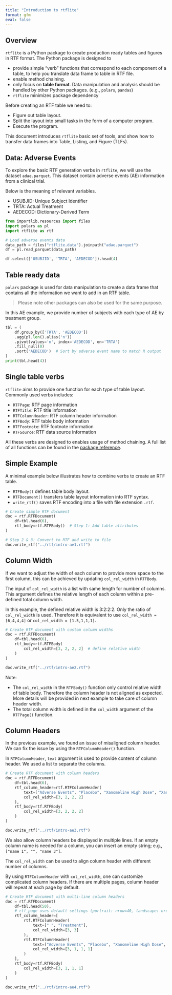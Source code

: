 ```yaml
---
title: "Introduction to rtflite"
format: gfm
eval: false
---
```


<!-- `.md` and `.py` files are generated from the `.qmd` file. Please edit that file. -->

## Overview

`rtflite` is a Python package to create production ready tables and figures in RTF format.
The Python package is designed to

- provide simple "verb" functions that correspond to each component of a table,
  to help you translate data frame to table in RTF file.
- enable method chaining.
- only focus on **table format**.
  Data manipulation and analysis should be handled by other Python packages. (e.g., `polars`, `pandas`)
- `rtflite` minimizes package dependency

Before creating an RTF table we need to:

- Figure out table layout.
- Split the layout into small tasks in the form of a computer program.
- Execute the program.

This document introduces `rtflite` basic set of tools, and show how to transfer
data frames into Table, Listing, and Figure (TLFs).

## Data: Adverse Events

To explore the basic RTF generation verbs in `rtflite`, we will use the dataset `adae.parquet`.
This dataset contain adverse events (AE) information from a clinical trial.

Below is the meaning of relevant variables.

- USUBJID: Unique Subject Identifier
- TRTA: Actual Treatment
- AEDECOD: Dictionary-Derived Term

```python
from importlib.resources import files
import polars as pl
import rtflite as rtf
```

```python
# Load adverse events data
data_path = files("rtflite.data").joinpath("adae.parquet")
df = pl.read_parquet(data_path)

df.select(['USUBJID', 'TRTA', 'AEDECOD']).head(4)
```

## Table ready data

`polars` package is used for data manipulation to create a data frame
that contains all the information we want to add in an RTF table.

> Please note other packages can also be used for the same purpose.

In this AE example, we provide number of subjects with each type of AE by treatment group.

```python
tbl = (
    df.group_by(['TRTA', 'AEDECOD'])
    .agg(pl.len().alias('n'))
    .pivot(values='n', index='AEDECOD', on='TRTA')
    .fill_null(0)
    .sort('AEDECOD')  # Sort by adverse event name to match R output
)
print(tbl.head(4))
```

## Single table verbs

`rtflite` aims to provide one function for each type of table layout. Commonly used verbs includes:

- `RTFPage`: RTF page information
- `RTFTitle`: RTF title information
- `RTFColumnHeader`: RTF column header information
- `RTFBody`: RTF table body information
- `RTFFootnote`: RTF footnote information
- `RTFSource`: RTF data source information

All these verbs are designed to enables usage of method chaining.
A full list of all functions can be found in the [package reference](https://merck.github.io/rtflite/reference/).

## Simple Example

A minimal example below illustrates how to combine verbs to create an RTF table.

- `RTFBody()` defines table body layout.
- `RTFDocument()` transfers table layout information into RTF syntax.
- `write_rtf()` saves RTF encoding into a file with file extension `.rtf`.

```python
# Create simple RTF document
doc = rtf.RTFDocument(
    df=tbl.head(6),
    rtf_body=rtf.RTFBody()  # Step 1: Add table attributes
)

# Step 2 & 3: Convert to RTF and write to file
doc.write_rtf("../rtf/intro-ae1.rtf")
```

## Column Width

If we want to adjust the width of each column to provide more space to the first column, 
this can be achieved by updating `col_rel_width` in `RTFBody`.

The input of `col_rel_width` is a list with same length for number of columns.
This argument defines the relative length of each column within a pre-defined total column width.

In this example, the defined relative width is 3:2:2:2.
Only the ratio of `col_rel_width` is used.
Therefore it is equivalent to use `col_rel_width = [6,4,4,4]` or `col_rel_width = [1.5,1,1,1]`.

```python
# Create RTF document with custom column widths
doc = rtf.RTFDocument(
    df=tbl.head(6),
    rtf_body=rtf.RTFBody(
        col_rel_width=[3, 2, 2, 2]  # define relative width
    )
)

doc.write_rtf("../rtf/intro-ae2.rtf")
```

Note:

- The `col_rel_width` in the `RTFBody()` function only control relative width of table body. Therefore the column header is not aligned as expected. More details will be provided in next example to take care of column header width.
- The total column width is defined in the `col_width` argument of the `RTFPage()` function.

## Column Headers

In the previous example, we found an issue of misaligned column header.
We can fix the issue by using the `RTFColumnHeader()` function.

In `RTFColumnHeader`, `text` argument is used to provide content of column header.
We used a list to separate the columns.

```python
# Create RTF document with column headers
doc = rtf.RTFDocument(
    df=tbl.head(6),
    rtf_column_header=rtf.RTFColumnHeader(
        text=["Adverse Events", "Placebo", "Xanomeline High Dose", "Xanomeline Low Dose"],
        col_rel_width=[3, 2, 2, 2]
    ),
    rtf_body=rtf.RTFBody(
        col_rel_width=[3, 2, 2, 2]
    )
)

doc.write_rtf("../rtf/intro-ae3.rtf")
```

We also allow column headers be displayed in multiple lines.
If an empty column name is needed for a column, you can insert an empty string; e.g., `["name 1", "", "name 3"]`.

The `col_rel_width` can be used to align column header with different number of columns.

By using `RTFColumnHeader` with `col_rel_width`, one can customize complicated column headers.
If there are multiple pages, column header will repeat at each page by default.

```python
# Create RTF document with multi-line column headers
doc = rtf.RTFDocument(
    df=tbl.head(50),
    # rtf_page uses default settings (portrait: nrow=40, landscape: nrow=24)
    rtf_column_header=[
        rtf.RTFColumnHeader(
            text=[" ", "Treatment"],
            col_rel_width=[3, 3]
        ),
        rtf.RTFColumnHeader(
            text=["Adverse Events", "Placebo", "Xanomeline High Dose", "Xanomeline Low Dose"],
            col_rel_width=[3, 1, 1, 1]
        )
    ],
    rtf_body=rtf.RTFBody(
        col_rel_width=[3, 1, 1, 1]
    )
)

doc.write_rtf("../rtf/intro-ae4.rtf")
```